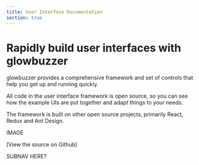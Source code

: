 ```yaml
---
title: User Interface Documentation
section: true
---
```


# Rapidly build user interfaces with glowbuzzer

glowbuzzer provides a comprehensive framework and set of controls that help you get up and running quickly.

All code in the user interface framework is open source, so you can see how the example UIs are put together and adapt things to your needs.

The framework is built on other open source projects, primarily React, Redux and Ant Design.

IMAGE

[View the source on Github]

SUBNAV HERE?
